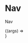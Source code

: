 
<Meta title="Components/Nav" component={Nav} />

# Nav

Nav

<ArgsTable of={Nav} />

<Canvas>
  <Story
    name="Nav component"
    args={{
      ...Nav.defaultProps
    }}
  >
    {(args) => <Nav {...args} />}
  </Story>
</Canvas>
